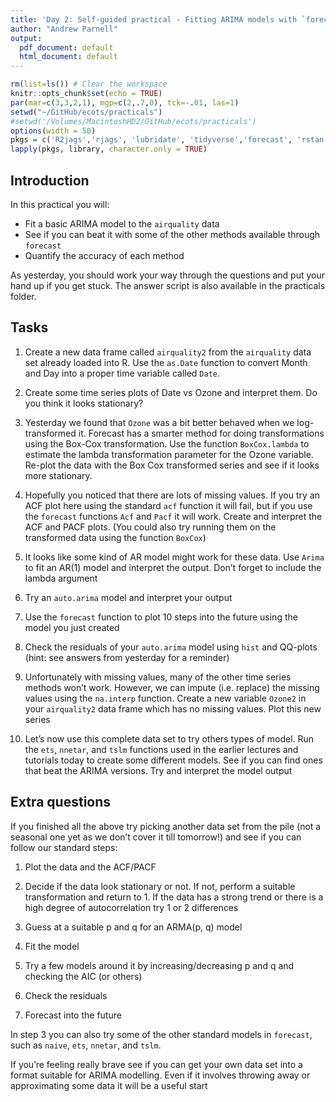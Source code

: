 ```yaml
---
title: 'Day 2: Self-guided practical - Fitting ARIMA models with `forecast`'
author: "Andrew Parnell"
output:
  pdf_document: default
  html_document: default
---
```


```r
rm(list=ls()) # Clear the workspace
knitr::opts_chunk$set(echo = TRUE)
par(mar=c(3,3,2,1), mgp=c(2,.7,0), tck=-.01, las=1)
setwd("~/GitHub/ecots/practicals")
#setwd('/Volumes/MacintoshHD2/GitHub/ecots/practicals')
options(width = 50)
pkgs = c('R2jags','rjags', 'lubridate', 'tidyverse','forecast', 'rstan')
lapply(pkgs, library, character.only = TRUE)

```

## Introduction

In this practical you will:

- Fit a basic ARIMA model to the `airquality` data
- See if you can beat it with some of the other methods available through `forecast`
- Quantify the accuracy of each method

As yesterday, you should work your way through the questions and put your hand up if you get stuck. The answer script is also available in the practicals folder.

## Tasks

1. Create a new data frame called `airquality2` from the `airquality` data set already loaded into R. Use the `as.Date` function to convert Month and Day into a proper time variable called `Date`.

2. Create some time series plots of Date vs Ozone and interpret them. Do you think it looks stationary? 

3. Yesterday we found that `Ozone` was a bit better behaved when we log-transformed it. Forecast has a smarter method for doing transformations using the Box-Cox transformation. Use the function `BoxCox.lambda` to estimate the lambda transformation parameter for the Ozone variable. Re-plot the data with the Box Cox transformed series and see if it looks more stationary.

4. Hopefully you noticed that there are lots of missing values. If you try an ACF plot here using the standard `acf` function it will fail, but if you use the `forecast` functions `Acf` and `Pacf` it will work. Create and interpret the ACF and PACF plots. (You could also try running them on the transformed data using the function `BoxCox`)

5. It looks like some kind of AR model might work for these data. Use `Arima` to fit an AR(1) model and interpret the output. Don't forget to include the lambda argument

6. Try an `auto.arima` model and interpret your output

7. Use the `forecast` function to plot 10 steps into the future using the model you just created

8. Check the residuals of your `auto.arima` model using `hist` and QQ-plots (hint: see answers from yesterday for a reminder)

9. Unfortunately with missing values, many of the other time series methods won't work. However, we can impute (i.e. replace) the missing values using the `na.interp` function. Create a new variable `Ozone2` in your `airquality2` data frame which has no missing values. Plot this new series

10. Let's now use this complete data set to try others types of model. Run the `ets`, `nnetar`, and `tslm` functions used in the earlier lectures and tutorials today to create some different models. See if you can find ones that beat the ARIMA versions. Try and interpret the model output

## Extra questions

If you finished all the above try picking another data set from the pile (not a seasonal one yet as we don't cover it till tomorrow!) and see if you can follow our standard steps:

1. Plot the data and the ACF/PACF

2. Decide if the data look stationary or not. If not, perform a suitable transformation and return to 1. If the data has a strong trend or there is a high degree of autocorrelation try 1 or 2 differences

3. Guess at a suitable p and q for an ARMA(p, q) model

4. Fit the model

5. Try a few models around it by increasing/decreasing p and q and checking the AIC (or others)

6. Check the residuals

7. Forecast into the future

In step 3 you can also try some of the other standard models in `forecast`, such as `naive`, `ets`, `nnetar`, and `tslm`. 

If you're feeling really brave see if you can get your own data set into a format suitable for ARIMA modelling. Even if it involves throwing away or approximating some data it will be a useful start

